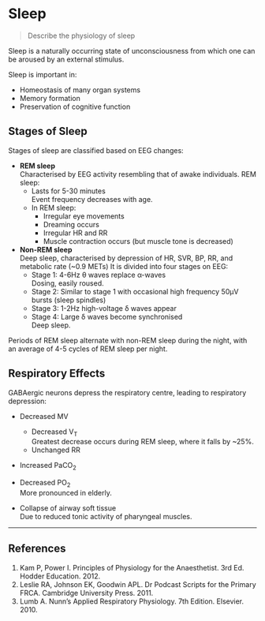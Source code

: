 # Sleep

> Describe the physiology of sleep

Sleep is a naturally occurring state of unconsciousness from which one can be aroused by an external stimulus.

Sleep is important in:

* Homeostasis of many organ systems
* Memory formation
* Preservation of cognitive function

## Stages of Sleep

Stages of sleep are classified based on EEG changes:

* **REM sleep**\
Characterised by EEG activity resembling that of awake individuals. REM sleep:
    * Lasts for 5-30 minutes\
    Event frequency decreases with age.
    * In REM sleep:
        * Irregular eye movements
        * Dreaming occurs
        * Irregular HR and RR
        * Muscle contraction occurs (but muscle tone is decreased)


* **Non-REM sleep**\
Deep sleep, characterised by depression of HR, SVR, BP, RR, and metabolic rate (~0.9 METs) It is divided into four stages on EEG:
    * Stage 1: 4-6Hz θ waves replace α-waves\
    Dosing, easily roused.
    * Stage 2: Similar to stage 1 with occasional high frequency 50μV bursts (sleep spindles)
    * Stage 3: 1-2Hz high-voltage δ waves appear
    * Stage 4: Large δ waves become synchronised\
    Deep sleep.

Periods of REM sleep alternate with non-REM sleep during the night, with an average of 4-5 cycles of REM sleep per night.

## Respiratory Effects

GABAergic neurons depress the respiratory centre, leading to respiratory depression:

* Decreased MV
    * Decreased V~T~\
    Greatest decrease occurs during REM sleep, where it falls by ~25%.
    * Unchanged RR
* Increased PaCO~2~
* Decreased PO~2~\
More pronounced in elderly.


* Collapse of airway soft tissue\
Due to reduced tonic activity of pharyngeal muscles.

---
## References

1. Kam P, Power I. Principles of Physiology for the Anaesthetist. 3rd Ed. Hodder Education. 2012.
2. Leslie RA, Johnson EK, Goodwin APL. Dr Podcast Scripts for the Primary FRCA. Cambridge University Press. 2011.
3. Lumb A. Nunn's Applied Respiratory Physiology. 7th Edition. Elsevier. 2010.
